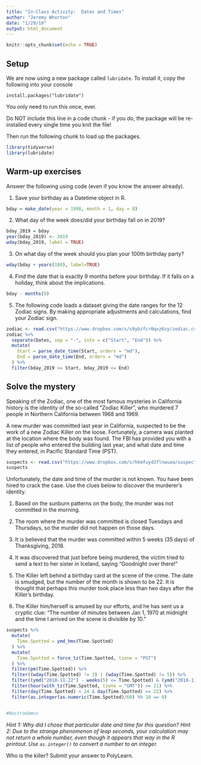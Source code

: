 ```yaml
---
title: "In-Class Activity:  Dates and Times"
author: "Jeremy Whorton"
date: "1/29/19"
output: html_document
---
```


```r
knitr::opts_chunk$set(echo = TRUE)
```
## Setup

We are now using a new package called `lubridate`.  To install it, copy the following into your console

```
install.packages("lubridate")
```

You only need to run this once, ever.

Do NOT include this line in a code chunk - if you do, the package will be re-installed every single time you knit the file!

Then run the following chunk to load up the packages.

```r

library(tidyverse)
library(lubridate)
```

## Warm-up exercises

Answer the following using code (even if you know the answer already).

1. Save your birthday as a Datetime object in R. 

```r
bday = make_date(year = 1998, month = 1, day = 8)
```


2. What day of the week does/did your birthday fall on in 2019?

```r
bday_2019 = bday
year(bday_2019) <- 2019
wday(bday_2019, label = TRUE)
```


3. On what day of the week should you plan your 100th birthday party?

```r
wday(bday + years(100), label=TRUE)
```


4. Find the date that is exactly 9 months before your birthday.  If it falls on a holiday, think about the implications.

```r
bday - months(9)
```


5. The following code loads a dataset giving the date ranges for the 12 Zodiac signs.  By making appropriate adjustments and calculations, find your Zodiac sign.

```r
zodiac <- read.csv("https://www.dropbox.com/s/s9ybzfcr0qvz6zy/zodiac.csv?dl=1")
zodiac %>% 
  separate(Dates, sep = "-", into = c("Start", "End")) %>%
  mutate(
    Start = parse_date_time(Start, orders = "md"),
    End = parse_date_time(End, orders = "md")
  ) %>%
  filter(bday_2019 >= Start, bday_2019 <= End)
```


## Solve the mystery

Speaking of the Zodiac, one of the most famous mysteries in California history is the identity of the so-called "Zodiac Killer", who murdered 7 people in Northern California between 1968 and 1969.

A new murder was committed last year in California, suspected to be the work of a new Zodiac Killer on the loose.  Fortunately, a camera was planted at the location where the body was found.  The FBI has provided you with a list of people who entered the building last year, and what date and time they entered, in Pacific Standard Time (PST).


```r
suspects <- read.csv("https://www.dropbox.com/s/hkmfuyd3flnwuaa/suspect_times.csv?dl=1")
suspects
```

Unfortunately, the date and time of the murder is not known.  You have been hired to crack the case.  Use the clues below to discover the murderer's identity.

1. Based on the sunburn patterns on the body, the murder was not committed in the morning.

2. The room where the murder was committed is closed Tuesdays and Thursdays, so the murder did not happen on those days.

3. It is believed that the murder was committed within 5 weeks (35 days) of Thanksgiving, 2018. 

4. It was discovered that just before being murdered, the victim tried to send a text to her sister in Iceland, saying "Goodnight over there!"

5. The Killer left behind a birthday card at the scene of the crime.  The date is smudged, but the number of the month is shown to be 22.  It is thought that perhaps this murder took place less than two days after the Killer's birthday.

6. The Killer him/herself is amused by our efforts, and he has sent us a cryptic clue:  "The number of minutes between Jan 1, 1970 at midnight and the time I arrived on the scene is divisible by 10."

```r
suspects %>%
  mutate(
    Time.Spotted = ymd_hms(Time.Spotted)
  ) %>%
  mutate(
    Time.Spotted = force_tz(Time.Spotted, tzone = "PST")
  ) %>%
  filter(pm(Time.Spotted)) %>%
  filter((wday(Time.Spotted) != 3) | (wday(Time.Spotted) != 5)) %>%
  filter((ymd("2018-11-22") - weeks(5) <= Time.Spotted) & (ymd("2018-11-22") + weeks(5) >= Time.Spotted)) %>%
  filter(hour(with_tz(Time.Spotted, tzone = "GMT")) >= 21) %>%
  filter(day(Time.Spotted) < 24 & day(Time.Spotted) >= 22) %>%
  filter(as.integer(as.numeric(Time.Spotted)/60) %% 10 == 0)


#Nostradamus
```


*Hint 1: Why did I chose that particular date and time for this question?*
*Hint 2: Due to the strange phenomenon of leap seconds, your calculation may not return a whole number, even though it appears that way in the R printout.  Use `as.integer()` to convert a number to an integer.*


Who is the killer?  Submit your answer to PolyLearn.





